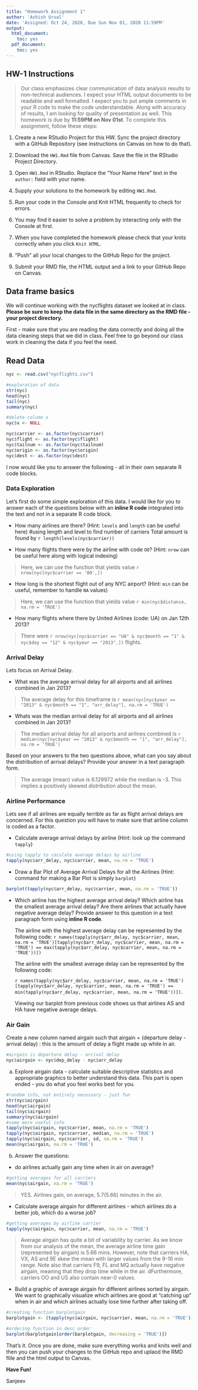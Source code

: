 ```yaml
---
title: "Homework Assignment 1"
author: 'Ashish Urval'
date: 'Assigned: Oct 24, 2020, Due Sun Nov 01, 2020 11:59PM'
output:
  html_document:
    toc: yes
  pdf_document:
    toc: yes
---
```


## HW-1 Instructions

> Our class emphasizes clear communication of data analysis results to non-technical audiences. I expect your HTML output documents to be readable and well formatted. I expect you to put ample comments in your R code to make the code understandable. Along with accuracy of results, I am looking for quality of presentation as well. This homework is due by **11:59PM on Nov 01st**.  To complete this assignment, follow these steps:

1. Create a new RStudio Project for this HW. Sync the project directory with a GitHub Repository (see instructions on Canvas on how to do that). 

2. Download the `HW1.Rmd` file from Canvas. Save the file in the RStudio Project Directory. 

3. Open `HW1.Rmd` in RStudio. Replace the "Your Name Here" text in the `author:` field with your name.

4. Supply your solutions to the homework by editing `HW1.Rmd`.

5. Run your code in the Console and Knit HTML frequently to check for errors.

6. You may find it easier to solve a problem by interacting only with the Console at first. 

7. When you have completed the homework please check that your knits correctly when you click `Knit HTML`.

8. "Push" all your local changes to the GitHub Repo for the project.

9. Submit your RMD file, the HTML output and a link to your GitHub Repo on Canvas.


## Data frame basics

We will continue working with the nycflights dataset we looked at in class. **Please be sure to keep the data file in the same directory as the RMD file - your project directory.**

First - make sure that you are reading the data correctly and doing all the data cleaning steps that we did in class. Feel free to go beyond our class work in cleaning the data if you feel the need. 

## Read Data
```r
nyc <- read.csv("nycflights.csv")

#exploration of data 
str(nyc)
head(nyc)
tail(nyc)
summary(nyc)

#delete column x
nyc$x <- NULL

nyc$carrier <- as.factor(nyc$carrier)
nyc$flight <- as.factor(nyc$flight)
nyc$tailnum <- as.factor(nyc$tailnum)
nyc$origin <- as.factor(nyc$origin)
nyc$dest <- as.factor(nyc$dest)
```


I now would like you to answer the following - all in their own separate R code blocks.

### Data Exploration

Let's first do some simple exploration of this data. I would like for you to answer each of the questions below with an **inline R code** integrated into the text and not in a separate R code block.

- How many airlines are there? (Hint: `levels` and `length` can be useful here)
#using length and level to find number of carriers 
Total amount is found by `r length(levels(nyc$carrier))`


- How many flights there were by the airline with code `OO`? (Hint: `nrow` can be useful here along with logical indexing)

>Here, we can use the function that yields value `r nrow(nyc[nyc$carrier == '00',])`

- How long is the shortest flight out of any NYC airport? (Hint: `min` can be useful, remember to handle `NA` values)

>Here, we can use the function that yields value `r min(nyc$distance, na.rm = 'TRUE')`

- How many flights where there by United Airlines (code: UA) on Jan 12th 2013?

>There were `r nrow(nyc[nyc$carrier == "UA" & nyc$month == "1" & nyc$day == "12" & nyc$year == "2013",])` flights. 

### Arrival Delay

Lets focus on Arrival Delay.

- What was the average arrival delay for all airports and all airlines combined in Jan 2013? 

>The average delay for this timeframe is 
`r mean(nyc[nyc$year == "2013" & nyc$month == "1", "arr_delay"], na.rm = 'TRUE')`

- Whats was the median arrival delay for all airports and all airlines combined in Jan 2013?

>The median arrival delay for all airports and airlines combined is 
`r median(nyc[nyc$year == "2013" & nyc$month == "1", "arr_delay"], na.rm = 'TRUE')`

Based on your answers to the two questions above, what can you say about the distribution of arrival delays? Provide your answer in a text paragraph form.

>The average (mean) value is 6.129972 while the median is -3. This implies a positively skewed distribution about the mean. 

### Airline Performance

Lets see if all airlines are equally terrible as far as flight arrival delays are concerned. For this question you will have to make sure that airline column is coded as a factor.

- Calculate average arrival delays by airline (Hint: look up the command `tapply`)
```r
#using tapply to caculate average delays by airline
tapply(nyc$arr_delay, nyc$carrier, mean, na.rm = 'TRUE')
```


- Draw a Bar Plot of Average Arrival Delays for all the Airlines (Hint: command for making a Bar Plot is simply `barplot`)
```r
barplot(tapply(nyc$arr_delay, nyc$carrier, mean, na.rm = 'TRUE'))
```


- Which airline has the highest average arrival delay? Which airline has the smallest average arrival delay? Are there airlines that actually have negative average delay? Provide answer to this question in a text paragraph form using **inline R code**.

  The airline with the highest average delay can be represented by the following code: `r names(tapply(nyc$arr_delay, nyc$carrier, mean, na.rm = 'TRUE')[tapply(nyc$arr_delay, nyc$carrier, mean, na.rm = 'TRUE') == max(tapply(nyc$arr_delay, nyc$carrier, mean, na.rm = 'TRUE'))])`
  
  The airline with the smallest average delay can be represented by the following code: 
  
  `r names(tapply(nyc$arr_delay, nyc$carrier, mean, na.rm = 'TRUE')[tapply(nyc$arr_delay, nyc$carrier, mean, na.rm = 'TRUE') == min(tapply(nyc$arr_delay, nyc$carrier, mean, na.rm = 'TRUE'))])`. 
  
  Viewing our barplot from previous code shows us that airlines AS and HA have negative average delays. 

### Air Gain

Create a new column named airgain such that airgain = (departure delay - arrival delay) : this is the amount of delay a flight made up while in air.

```r
#airgain is departure delay - arrival delay 
nyc$airgain <- nyc$dep_delay - nyc$arr_delay
```


a) Explore airgain data - calculate suitable descriptive statistics and appropriate graphics to better understand this data. This part is open ended - you do what you feel works best for you.

```r
#random info, not entirely necessary - just fun
str(nyc$airgain)
head(nyc$airgain)
tail(nyc$airgain)
summary(nyc$airgain)
#some more useful info 
tapply(nyc$airgain, nyc$carrier, mean, na.rm = 'TRUE')
tapply(nyc$airgain, nyc$carrier, median, na.rm = 'TRUE')
tapply(nyc$airgain, nyc$carrier, sd, na.rm = 'TRUE')
mean(nyc$airgain, na.rm = 'TRUE')
```


b) Answer the questions:

  - do airlines actually gain any time when in air on average? 
```r
#getting averages for all carriers
mean(nyc$airgain, na.rm = 'TRUE')
```
  
>YES. Airlines gain, on average, 5.7(5.66) minutes in the air. 

  - Calculate average airgain for different airlines - which airlines do a better job, which do a worse job? 
  
```r
#getting averages by airline carrier 
tapply(nyc$airgain, nyc$carrier, mean, na.rm = 'TRUE')
```
  
>Average airgain has quite a bit of variability by carrier. As we know from our analysis of the mean, the average airline time gain (represented by airgain) is 5.66 mins. However, note that carriers HA, VX, AS and 9E skew the mean with larger values from the 9-16 min range. Note also that carriers F9, FL and MQ actually have negative airgain, meaning that they drop time while in the air. dFurthermore, carriers OO and US also contain near-0 values. 

  - Build a graphic  of average airgain for different airlines sorted by airgain. We want to graphically visualize which airlines are good at "catching up" when in air and which airlines actually lose time further after taking off.
  
```r
#creating function barplotgain
barplotgain <- (tapply(nyc$airgain, nyc$carrier, mean, na.rm = 'TRUE'))

#ordering function in desc order 
barplot(barplotgain[order(barplotgain, decreasing = 'TRUE')])
```


That's it. Once you are done, make sure everything works and knits well and then you can push your changes to the GitHub repo and uplaod the RMD flile and the html output to Canvas.

**Have Fun!**

Sanjeev
